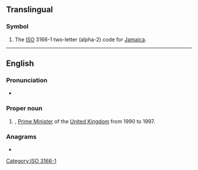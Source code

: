 {{also|jm|.jm}}
==Translingual==

===Symbol===
{{head|mul|symbol}}

# The [[ISO]] 3166-1 two-letter (alpha-2) code for [[Jamaica]].

[[Category:ISO 3166-1]]

----

==English==

===Pronunciation===
* {{audio|en|En-au-JM.ogg|Audio (AU)}}

===Proper noun===
{{en-proper noun}}

# {{lb|en|UK politics|slang}} {{initialism of|en|w:John Major|John Major|nodot=1}}, [[Prime Minister]] of the [[United Kingdom]] from 1990 to 1997.

===Anagrams===
* {{anagrams|en|a=jm|MJ}}

{{topics|en|Individuals}}